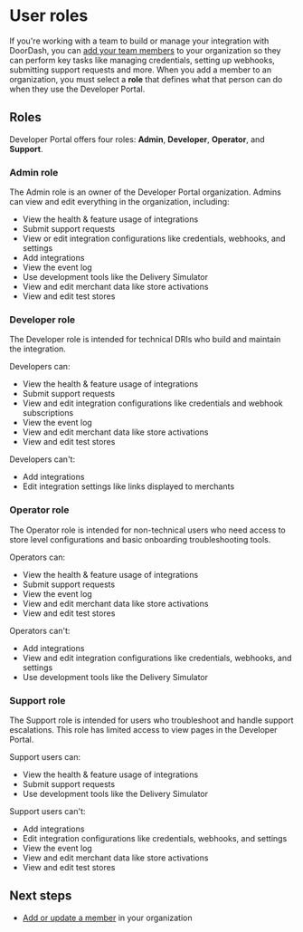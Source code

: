 # User roles

If you're working with a team to build or manage your integration with DoorDash, you can [add your team members](/en-US/docs/marketplace/how_to/add_members) to your organization so they can perform key tasks like managing credentials, setting up webhooks, submitting support requests and more. When you add a member to an organization, you must select a **role** that defines what that person can do when they use the Developer Portal.

## Roles[​](#roles "Direct link to heading")

Developer Portal offers four roles: **Admin**, **Developer**, **Operator**, and **Support**.

### Admin role[​](#admin-role "Direct link to heading")

The Admin role is an owner of the Developer Portal organization. Admins can view and edit everything in the organization, including:

* View the health & feature usage of integrations
* Submit support requests
* View or edit integration configurations like credentials, webhooks, and settings
* Add integrations
* View the event log
* Use development tools like the Delivery Simulator
* View and edit merchant data like store activations
* View and edit test stores

### Developer role[​](#developer-role "Direct link to heading")

The Developer role is intended for technical DRIs who build and maintain the integration.

Developers can:

* View the health & feature usage of integrations
* Submit support requests
* View and edit integration configurations like credentials and webhook subscriptions
* View the event log
* View and edit merchant data like store activations
* View and edit test stores

Developers can't:

* Add integrations
* Edit integration settings like links displayed to merchants

### Operator role[​](#operator-role "Direct link to heading")

The Operator role is intended for non-technical users who need access to store level configurations and basic onboarding troubleshooting tools.

Operators can:

* View the health & feature usage of integrations
* Submit support requests
* View the event log
* View and edit merchant data like store activations
* View and edit test stores

Operators can't:

* Add integrations
* View and edit integration configurations like credentials, webhooks, and settings
* Use development tools like the Delivery Simulator

### Support role[​](#support-role "Direct link to heading")

The Support role is intended for users who troubleshoot and handle support escalations. This role has limited access to view pages in the Developer Portal.

Support users can:

* View the health & feature usage of integrations
* Submit support requests
* Use development tools like the Delivery Simulator

Support users can't:

* Add integrations
* Edit integration configurations like credentials, webhooks, and settings
* View the event log
* View and edit merchant data like store activations
* View and edit test stores

## Next steps[​](#next-steps "Direct link to heading")

* [Add or update a member](/en-US/docs/marketplace/how_to/add_members) in your organization

